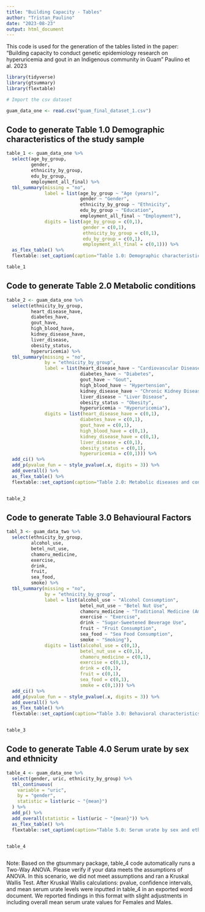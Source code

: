 ```yaml
---
title: "Building Capacity - Tables"
author: "Tristan_Paulino"
date: "2023-08-23"
output: html_document
---
```


This code is used for the generation of the tables listed in the paper: 
"Building capacity to conduct genetic epidemiology research on hyperuricemia and gout in an Indigenous community in Guam"
Paulino et al. 2023

```r
library(tidyverse)
library(gtsummary)
library(flextable)

# Import the csv dataset

guam_data_one <- read.csv("guam_final_dataset_1.csv")

```

## Code to generate Table 1.0 Demographic characteristics of the study sample

```r
table_1 <- guam_data_one %>% 
  select(age_by_group, 
         gender,
         ethnicity_by_group,
         edu_by_group,
         employment_all_final) %>% 
  tbl_summary(missing = "no",
              label = list(age_by_group ~ "Age (years)",
                           gender ~ "Gender",
                           ethnicity_by_group ~ "Ethnicity",
                           edu_by_group ~ "Education",
                           employment_all_final ~ "Employment"),
              digits = list(age_by_group = c(0,1),
                            gender = c(0,1),
                            ethnicity_by_group = c(0,1),
                            edu_by_group = c(0,1),
                            employment_all_final = c(0,1))) %>% 
  as_flex_table() %>% 
  flextable::set_caption(caption="Table 1.0: Demographic characteristics of the study sample")

table_1
```

## Code to generate Table 2.0 Metabolic conditions

```r
table_2 <- guam_data_one %>% 
  select(ethnicity_by_group,
         heart_disease_have,
         diabetes_have,
         gout_have,
         high_blood_have,
         kidney_disease_have,
         liver_disease,
         obesity_status,
         hyperuricemia) %>% 
  tbl_summary(missing = "no",
              by = "ethnicity_by_group",
              label = list(heart_disease_have ~ "Cardiovascular Disease",
                           diabetes_have ~ "Diabetes",
                           gout_have ~ "Gout",
                           high_blood_have ~ "Hypertension",
                           kidney_disease_have ~ "Chronic Kidney Disease",
                           liver_disease ~ "Liver Disease",
                           obesity_status ~ "Obesity",
                           hyperuricemia ~ "Hyperuricemia"),
              digits = list(heart_disease_have = c(0,1),
                           diabetes_have = c(0,1),
                           gout_have = c(0,1),
                           high_blood_have = c(0,1),
                           kidney_disease_have = c(0,1),
                           liver_disease = c(0,1),
                           obesity_status = c(0,1),
                           hyperuricemia = c(0,1))) %>% 
  add_ci() %>% 
  add_p(pvalue_fun = ~ style_pvalue(.x, digits = 3)) %>%
  add_overall() %>%
  as_flex_table() %>% 
  flextable::set_caption(caption="Table 2.0: Metabolic diseases and conditions of the study population") 


table_2

```

## Code to generate Table 3.0 Behavioural Factors
```r
tabl_3 <- guam_data_two %>% 
  select(ethnicity_by_group,
         alcohol_use,
         betel_nut_use,
         chamoru_medicine,
         exercise,
         drink,
         fruit,
         sea_food,
         smoke) %>% 
  tbl_summary(missing = "no",
              by = "ethnicity_by_group",
              label = list(alcohol_use ~ "Alcohol Consumption",
                           betel_nut_use ~ "Betel Nut Use",
                           chamoru_medicine ~ "Traditional Medicine (Amot) ",
                           exercise ~ "Exercise",
                           drink ~ "Sugar-Sweetened Beverage Use",
                           fruit ~ "Fruit Consumption",
                           sea_food ~ "Sea Food Consumption",
                           smoke ~ "Smoking"),
              digits = list(alcohol_use = c(0,1),
                           betel_nut_use = c(0,1),
                           chamoru_medicine = c(0,1),
                           exercise = c(0,1),
                           drink = c(0,1),
                           fruit = c(0,1),
                           sea_food = c(0,1),
                           smoke = c(0,1))) %>% 
  add_ci() %>% 
  add_p(pvalue_fun = ~ style_pvalue(.x, digits = 3)) %>%
  add_overall() %>%
  as_flex_table() %>% 
  flextable::set_caption(caption="Table 3.0: Behavioral characteristics of the population") 


table_3

```

## Code to generate Table 4.0 Serum urate by sex and ethnicity



```r

table_4 <- guam_data_one %>% 
  select(gender, uric, ethnicity_by_group) %>% 
  tbl_continuous(
    variable = "uric",
    by = "gender",
    statistic = list(uric ~ "{mean}")
  ) %>% 
  add_p() %>% 
  add_overall(statistic = list(uric ~ "{mean}")) %>% 
  as_flex_table() %>% 
  flextable::set_caption(caption="Table 5.0: Serum urate by sex and ethnicity") 


table_4



```

Note: Based on the gtsummary package, table_4 code automatically runs a Two-Way ANOVA. 
Please verify if your data meets the assumptions of ANOVA. 
In this scenario, we did not meet assumptions and ran a Kruskal Wallis Test. 
After Kruskal Wallis calculations: pvalue, confidence intervals, and mean serum urate levels were inputted in table_4 in an exported word document. 
We reported findings in this format with slight adjustments in including overall mean serum urate values for Females and Males. 
